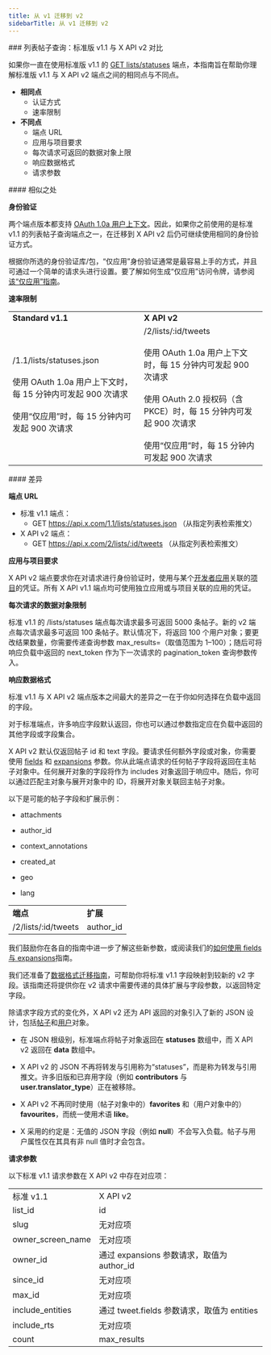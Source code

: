 ```yaml
---
title: 从 v1 迁移到 v2
sidebarTitle: 从 v1 迁移到 v2
---
```



<div id="list-posts-lookup-standard-v11-compared-to-x-api-v2">
  ### 列表帖子查询：标准版 v1.1 与 X API v2 对比
</div>

如果你一直在使用标准版 v1.1 的 [GET lists/statuses](https://developer.x.com/en/docs/twitter-api/v1/accounts-and-users/create-manage-lists/api-reference/get-lists-statuses) 端点，本指南旨在帮助你理解标准版 v1.1 与 X API v2 端点之间的相同点与不同点。

- **相同点**
  - 认证方式
  - 速率限制
- **不同点**
  - 端点 URL
  - 应用与项目要求
  - 每次请求可返回的数据对象上限
  - 响应数据格式
  - 请求参数

<div id="similarities">
  #### 相似之处
</div>

**身份验证**

两个端点版本都支持 [OAuth 1.0a 用户上下文](/zh/resources/fundamentals/authentication#oauth-2-0)。因此，如果你之前使用的是标准 v1.1 的列表帖子查询端点之一，在迁移到 X API v2 后仍可继续使用相同的身份验证方式。

根据你所选的身份验证库/包，“仅应用”身份验证通常是最容易上手的方式，并且可通过一个简单的请求头进行设置。要了解如何生成“仅应用”访问令牌，请参阅[该“仅应用”指南](/zh/resources/fundamentals/authentication#bearer-token-also-known-as-app-only)。

**速率限制**

|     |     |
| :--- | :--- |
| **Standard v1.1** | **X API v2** |
| /1.1/lists/statuses.json<br /><br />使用 OAuth 1.0a 用户上下文时，每 15 分钟内可发起 900 次请求<br /><br />使用“仅应用”时，每 15 分钟内可发起 900 次请求 | /2/lists/:id/tweets<br /><br />使用 OAuth 1.0a 用户上下文时，每 15 分钟内可发起 900 次请求<br /><br />使用 OAuth 2.0 授权码（含 PKCE）时，每 15 分钟内可发起 900 次请求<br /><br />使用“仅应用”时，每 15 分钟内可发起 900 次请求 |

<div id="differences">
  #### 差异
</div>

**端点 URL**

- 标准 v1.1 端点：
  - GET https://api.x.com/1.1/lists/statuses.json
    （从指定列表检索推文）
- X API v2 端点：
  - GET https://api.x.com/2/lists/:id/tweets
    （从指定列表检索推文）

**应用与项目要求**

X API v2 端点要求你在对请求进行身份验证时，使用与某个[开发者应用](/zh/resources/fundamentals/developer-apps)关联的[项目](/zh/resources/fundamentals/projects)的凭证。所有 X API v1.1 端点均可使用独立应用或与项目关联的应用的凭证。

**每次请求的数据对象限制**

标准 v1.1 的 /lists/statuses 端点每次请求最多可返回 5000 条帖子。新的 v2 端点每次请求最多可返回 100 条帖子。默认情况下，将返回 100 个用户对象；要更改结果数量，你需要传递查询参数 max\_results=（取值范围为 1–100）；随后可将响应负载中返回的 next\_token 作为下一次请求的 pagination\_token 查询参数传入。

**响应数据格式**

标准 v1.1 与 X API v2 端点版本之间最大的差异之一在于你如何选择在负载中返回的字段。

对于标准端点，许多响应字段默认返回，你也可以通过参数指定应在负载中返回的其他字段或字段集合。

X API v2 默认仅返回帖子 id 和 text 字段。要请求任何额外字段或对象，你需要使用 [fields](/zh/x-api/fundamentals/fields) 和 [expansions](/zh/x-api/fundamentals/expansions) 参数。你从此端点请求的任何帖子字段将返回在主帖子对象中。任何展开对象的字段将作为 includes 对象返回于响应中。随后，你可以通过匹配主对象与展开对象中的 ID，将展开对象关联回主帖子对象。

以下是可能的帖子字段和扩展示例：

- attachments

- author\_id

- context\_annotations

- created\_at

- geo

- lang

|     |     |
| :--- | :--- |
| **端点** | **扩展** |
| /2/lists/:id/tweets | author\_id |

我们鼓励你在各自的指南中进一步了解这些新参数，或阅读我们的[如何使用 fields 与 expansions](/zh/x-api/fundamentals/data-dictionary#how-to-use-fields-and-expansions)指南。

我们还准备了[数据格式迁移指南](/zh/x-api/migrate/data-format-migration)，可帮助你将标准 v1.1 字段映射到较新的 v2 字段。该指南还将提供你在 v2 请求中需要传递的具体扩展与字段参数，以返回特定字段。

除请求字段方式的变化外，X API v2 还为 API 返回的对象引入了新的 JSON 设计，包括[帖子](/zh/x-api/fundamentals/data-dictionary#tweet)和[用户](/zh/x-api/fundamentals/data-dictionary#user)对象。

- 在 JSON 根级别，标准端点将帖子对象返回在 **statuses** 数组中，而 X API v2 返回在 **data** 数组中。

- X API v2 的 JSON 不再将转发与引用称为“statuses”，而是称为转发与引用推文。许多旧版和已弃用字段（例如 **contributors** 与 **user.translator\_type**）正在被移除。

- X API v2 不再同时使用（帖子对象中的）**favorites** 和（用户对象中的）**favourites**，而统一使用术语 **like**。

- X 采用的约定是：无值的 JSON 字段（例如 **null**）不会写入负载。帖子与用户属性仅在其具有非 null 值时才会包含。
   

**请求参数**

以下标准 v1.1 请求参数在 X API v2 中存在对应项：

|     |     |
| :--- | :--- |
| 标准 v1.1 | X API v2 |
| list\_id | id  |
| slug | 无对应项 |
| owner\_screen\_name | 无对应项 |
| owner\_id | 通过 expansions 参数请求，取值为 author\_id |
| since\_id | 无对应项 |
| max\_id | 无对应项 |
| include\_entities | 通过 tweet.fields 参数请求，取值为 entities |
| include\_rts | 无对应项 |
| count | max\_results |